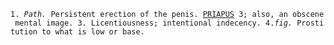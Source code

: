  1. ''Path.'' Persistent erection of the penis. [[PRIAPUS]] 3; also, an obscene mental image. 3. Licentiousness; intentional indecency. 4.'' fig.'' Prostitution to what is low or base.